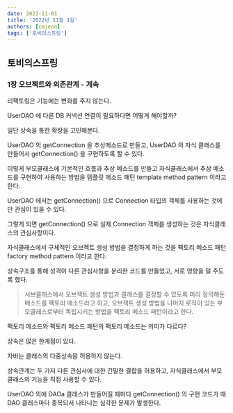 ```yaml
---
date: 2022-11-01
title: '2022년 11월 1일'
authors: [cmjeon]
tags: ['토비의스프링']
---
```


## 토비의스프링

### 1장 오브젝트와 의존관계 - 계속

리팩토링은 기능에는 변화를 주지 않는다.

UserDAO 에 다른 DB 커넥션 연결이 필요하다면 어떻게 해야할까?

일단 상속을 통한 확장을 고민해본다.

UserDAO 의 getConnection 을 추상메소드로 만들고, UserDAO 의 자식 클래스를 만들어서 getConnection() 을 구현하도록 할 수 있다.

이렇게 부모클래스에 기본적인 흐름과 추상 메소드를 만들고 자식클래스에서 추상 메소드를 구현하여 사용하는 방법을 템플릿 메소드 패턴 template method pattern 이라고 한다.

UserDAO 에서는 getConnection() 으로 Connection 타입의 객체를 사용하는 것에만 관심이 있을 수 있다.

그렇게 되면 getConnection() 으로 실제 Connection 객체를 생성하는 것은 자식클래스의 관심사항이다.

자식클래스에서 구체적인 오브젝트 생성 방법을 결정하게 하는 것을 팩토리 메소드 패턴 factory method pattern 이라고 한다.

상속구조를 통해 성격이 다른 관심사항을 분리한 코드를 만들었고, 서로 영향을 덜 주도록 했다.

> 서브클래스에서 오브젝트 생성 방법과 클래스를 결정할 수 있도록 미리 정의해둔 메소드를 팩토리 메소드라고 하고,
> 오브젝트 생성 방법을 나머지 로직이 있는 부모클래스로부터 독립시키는 방법을 팩토리 메소드 패턴이라고 한다.

팩토리 메소드와 팩토리 메소드 패턴의 팩토리 메소드는 의미가 다르다?

상속은 많은 한계점이 있다.

자바는 클래스의 다중상속을 허용하지 않는다.

상속관계는 두 가지 다른 관심사에 대한 긴밀한 결합을 허용하고, 자식클래스에서 부모클래스의 기능을 직접 사용할 수 있다.

UserDAO 외에 DAOa 클래스가 만들어질 때마다 getConnection() 의 구현 코드가 매 DAO 클래스마다 중복되서 나타나는 심각한 문제가 발생한다.



